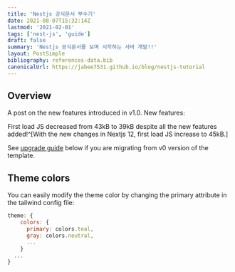 ```yaml
---
title: 'Nestjs 공식문서 부수기'
date: 2021-08-07T15:32:14Z
lastmod: '2021-02-01'
tags: ['nest-js', 'guide']
draft: false
summary: 'Nestjs 공식문서를 보며 시작하는 서버 개발!!'
layout: PostSimple
bibliography: references-data.bib
canonicalUrl: https://jabee7531.github.io/blog/nestjs-tutorial
---
```


## Overview

A post on the new features introduced in v1.0. New features:

First load JS decreased from 43kB to 39kB despite all the new features added!^[With the new changes in Nextjs 12, first load JS increase to 45kB.]

See [upgrade guide](#upgrade-guide) below if you are migrating from v0 version of the template.

## Theme colors

You can easily modify the theme color by changing the primary attribute in the tailwind config file:

```js:tailwind.config.js
theme: {
    colors: {
      primary: colors.teal,
      gray: colors.neutral,
      ...
    }
  ...
}
```
